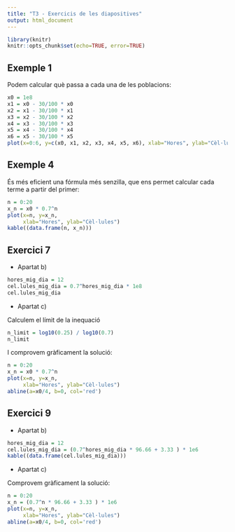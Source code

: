 ```yaml
---
title: "T3 - Exercicis de les diapositives"
output: html_document
---
```


```r
library(knitr)
knitr::opts_chunk$set(echo=TRUE, error=TRUE)
```

## Exemple 1

Podem calcular què passa a cada una de les poblacions:

```r
x0 = 1e8
x1 = x0 - 30/100 * x0
x2 = x1 - 30/100 * x1
x3 = x2 - 30/100 * x2
x4 = x3 - 30/100 * x3
x5 = x4 - 30/100 * x4
x6 = x5 - 30/100 * x5
plot(x=0:6, y=c(x0, x1, x2, x3, x4, x5, x6), xlab="Hores", ylab="Cèl·lules")
```


## Exemple 4

És més eficient una fórmula més senzilla, que ens permet calcular cada terme a partir del primer:

```r
n = 0:20
x_n = x0 * 0.7^n
plot(x=n, y=x_n, 
     xlab="Hores", ylab="Cèl·lules")
kable((data.frame(n, x_n)))
```


## Exercici 7

* Apartat b) 

```r
hores_mig_dia = 12
cel.lules_mig_dia = 0.7^hores_mig_dia * 1e8
cel.lules_mig_dia
```

* Apartat c) 

Calculem el límit de la inequació

```r
n_limit = log10(0.25) / log10(0.7)
n_limit
```

I comprovem gràficament la solució:

```r
n = 0:20
x_n = x0 * 0.7^n
plot(x=n, y=x_n, 
     xlab="Hores", ylab="Cèl·lules")
abline(a=x0/4, b=0, col='red')
```



## Exercici 9

* Apartat b) 

```r
hores_mig_dia = 12
cel.lules_mig_dia = (0.7^hores_mig_dia * 96.66 + 3.33 ) * 1e6
kable((data.frame(cel.lules_mig_dia)))
```

* Apartat c) 

Comprovem gràficament la solució:

```r
n = 0:20
x_n = (0.7^n * 96.66 + 3.33 ) * 1e6
plot(x=n, y=x_n, 
     xlab="Hores", ylab="Cèl·lules")
abline(a=x0/4, b=0, col='red')
```


